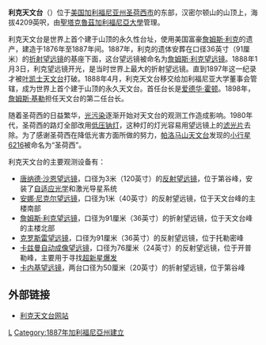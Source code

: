 {{unreferenced|time=2010-01-03}}
{{Infobox Observatory
|name = 利克天文台
|image = [[File:Lick_Observatory-West_Front.jpg|250px]]
|caption = 利克天文台的西门和詹姆斯·利克望远镜的圆顶
|organization = [[加利福尼亚大学|加利福尼亚大学]]
|code=662
|location = [[美國|美國]][[加州|加州]][[聖荷西_(加利福尼亞州)|聖荷西]]
|coords = {{coord|37|20|35|N|121|38|14|W|}}
|altitude = 1,283 m (4,209 ft)
|weather = 300 clear nights/year
|established = 1876
|closed = 
|website=[http://mthamilton.ucolick.org/ mthamilton.ucolick.org]
|telescope1_name = [[唐纳德·沙恩望远镜|唐纳德·沙恩望远镜]]
|telescope1_type = 3 m 反射望远镜
|telescope2_name = [[詹姆斯·利克望远镜|詹姆斯·利克望远镜]]
|telescope2_type = 91 cm 折射望远镜
|telescope3_name = [[卡兹曼自动成像望远镜|卡兹曼自动成像望远镜]]
|telescope3_type = 76 cm 反射望远镜
|telescope4_name = [[安娜·尼克尔望远镜|安娜·尼克尔望远镜]]
|telescope4_type = 1 m 反射望远镜
|telescope5_name = [[克罗斯雷望远镜|克罗斯雷望远镜]]
|telescope5_type = 90 cm 反射望远镜
|telescope6_name = [[卡内基望远镜|卡内基望远镜]]
|telescope6_type = 50.8 cm twin 折射望远镜
}}

'''利克天文台'''（{{lang|en|'''Lick Observatory'''}}）位于[[美国|美国]][[加利福尼亚州|加利福尼亚州]][[圣荷西_(美国加州)|圣荷西市]]的东部，汉密尔顿山的山顶上，海拔4209英呎，由[[聖塔克魯茲加利福尼亞大學|聖塔克魯茲加利福尼亞大學]]管理。

利克天文台是世界上首个建于山顶的永久性台址，使用美国富豪[[詹姆斯·利克|詹姆斯·利克]]的遗产，建造于1876年至1887年间。1887年，利克的遗体安葬在口径36英寸（91厘米）的[[折射望远镜|折射望远镜]]的基座下面，这台望远镜被命名为[[詹姆斯·利克望远镜|詹姆斯·利克望远镜]]。1888年1月3日，利克望远镜开光，是当时世界上最大的折射望远镜。直到1897年这一纪录才被[[叶凯士天文台|叶凯士天文台]]打破。1888年4月，利克天文台移交给加利福尼亚大学董事会管辖，成为世界上首个建于山顶的永久天文台。首任台长是[[爱德华·霍顿|爱德华·霍顿]]。1898年，[[詹姆斯·基勒|詹姆斯·基勒]]担任天文台的第二任台长。

随着圣荷西的日益繁华，[[光污染|光污染]]逐渐开始对天文台的观测工作造成影响。1980年代，圣荷西的路灯全部改用[[高強度氣體放電燈|低压钠灯]]，这种灯的灯光容易用望远镜上的[[滤光片|滤光片]]去除。为了感谢圣荷西在降低光害方面所做的努力，[[帕洛马山天文台|帕洛马山天文台]]发现的[[小行星6216|小行星6216]]被命名为“圣荷西”。

利克天文台的主要观测设备有：
*[[唐纳德·沙恩望远镜|唐纳德·沙恩望远镜]]，口径为3米（120英寸）的[[反射望远镜|反射望远镜]]，位于第谷峰，安装了[[自适应光学|自适应光学]]和激光导星系统
*[[安娜·尼克尔望远镜|安娜·尼克尔望远镜]]，口径为1米（40英寸）的反射望远镜，位于天文台峰的主楼南部
*[[詹姆斯·利克望远镜|詹姆斯·利克望远镜]]，口径为91厘米（36英寸）的折射望远镜，位于天文台峰的主楼北部
*[[克罗斯雷望远镜|克罗斯雷望远镜]]，口径为91厘米（36英寸）的反射望远镜，位于托勒密峰
*[[卡兹曼自动成像望远镜|卡兹曼自动成像望远镜]]，口径为76厘米（24英寸）的反射望远镜，位于开普勒峰，主要用于寻找[[超新星爆发|超新星爆发]]
*[[卡内基望远镜|卡内基望远镜]]，两台口径为50厘米（20英寸）的折射望远镜，位于第谷峰

==外部链接==
{{Commonscat|Lick Observatory|利克天文台}}
*[https://www.ucolick.org/main/ 利克天文台网站]{{Wayback|url=https://www.ucolick.org/main/ |date=20191203204107 }}

{{加州大学}}

[[Category:加利福尼亞州天文台|L]]
[[Category:1887年加利福尼亞州建立|Category:1887年加利福尼亞州建立]]